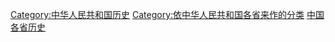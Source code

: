 [[Category:中华人民共和国历史|Category:中华人民共和国历史]]
[[Category:依中华人民共和国各省来作的分类|Category:依中华人民共和国各省来作的分类]]
[[Category:中国各省历史|]]